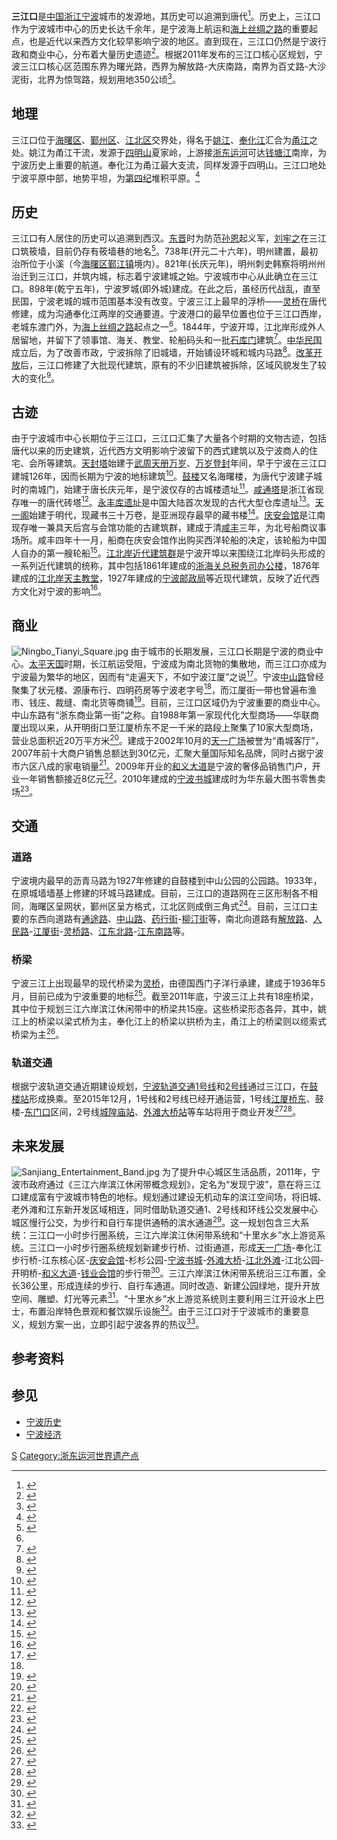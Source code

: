 {{Otheruses|三江口|other=同名或類似名的其它條目描述}}
{{文物保护单位
| 级别 = 全国
| 名称 = 大运河
| 子项 = 宁波三江口
| 图片 = Juncture of three main rivers in Ningbo China.jpg
| 说明 = 宁波三江口（2007年）：下侧（南方）为奉化江，左侧（西方）为姚江，上侧（北方）为甬江
| 所在 = [[浙江省|浙江省]][[宁波市|宁波市]]
| 分类 = 其他
| 时代 = 
| 编号 = 6-0360
| 登录 = 2013年3月
}}
'''三江口'''是[[中國|中国]][[浙江省|浙江]][[宁波市|宁波]]城市的发源地，其历史可以追溯到唐代<ref name="大事记-唐">{{Cite web |url=http://fw.nbwh.gov.cn/art/2008/5/24/art_784_7652.html |title=宁波大事记·唐 |accessdate=2010-09-07 |work= |publisher=宁波文化网 |date=2008-05-24 |deadurl=yes |archiveurl=https://web.archive.org/web/20110128201209/http://fw.nbwh.gov.cn/art/2008/5/24/art_784_7652.html |archivedate=2011-01-28 }}</ref>。历史上，三江口作为宁波城市中心的历史长达千余年，是宁波海上航运和[[海上丝绸之路|海上丝绸之路]]的重要起点，也是近代以来西方文化较早影响宁波的地区。直到现在，三江口仍然是宁波行政和商业中心，分布着大量历史遗迹<ref>{{cite web|url=http://nb.people.com.cn/GB/200868/201191/13302336.html|title=宁波三江口|publisher=人民网|date=2010-11-24|accessdate=2011-09-30|archive-date=2013-04-06|archive-url=https://web.archive.org/web/20130406012006/http://nb.people.com.cn/GB/200868/201191/13302336.html|dead-url=yes}}</ref>。根据2011年发布的三江口核心区规划，宁波三江口核心区范围东界为曙光路，西界为解放路-大庆南路，南界为百丈路-大沙泥街，北界为惊驾路，规划用地350公顷<ref>{{cite web|url=http://www.nbplan.gov.cn/zhz/news/201108/n45355.html|title=三江口核心区规划方案|publisher=宁波市规划局|date=2011-08-24|accessdate=2011-09-30|deadurl=yes|archiveurl=https://web.archive.org/web/20111109234454/http://www.nbplan.gov.cn/zhz/news/201108/n45355.html|archivedate=2011-11-09}}</ref>。

== 地理 ==
三江口位于[[海曙区|海曙区]]、[[鄞州区|鄞州区]]、[[江北区_(宁波市)|江北区]]交界处，得名于[[姚江|姚江]]、[[奉化江|奉化江]]汇合为[[甬江|甬江]]之处。姚江为甬江干流，发源于[[四明山_(浙江)|四明山]]夏家岭，上游接[[浙东运河|浙东运河]]可达[[钱塘江|钱塘江]]南岸，为宁波历史上重要的航道。奉化江为甬江最大支流，同样发源于四明山。三江口地处宁波平原中部，地势平坦，为[[第四紀|第四纪]]堆积平原。<ref name="shizhi-environment">{{cite book|title=宁波市志|year=1995|chapter=第三卷 自然环境|publisher=中华书局|isbn=978-7-101-01507-2}}</ref>
{{Panorama
|image      = File:Panoramio of Sanjiangkou, Ningbo.JPG
|height     = 230
|caption    = 宁波三江口全景照片，拍攝日期為2016年2月10日，照片中左侧为奉化江，正中为姚江，右侧为汇合后的甬江。
}}

== 历史 ==
三江口有人居住的历史可以追溯到西汉。[[东晋|东晋]]时为防范[[孙恩|孙恩]]起义军，[[刘牢之|刘牢之]]在三江口筑筱墙，目前仍存有筱墙巷的地名<ref name="大事记-晋">{{Cite web |url=http://fw.nbwh.gov.cn/art/2008/5/24/art_784_7655.html |title=宁波大事记·晋 |accessdate=2010-09-07 |work= |publisher=宁波文化网 |date=2008-05-24 |deadurl=yes |archiveurl=https://web.archive.org/web/20110128201214/http://fw.nbwh.gov.cn/art/2008/5/24/art_784_7655.html |archivedate=2011-01-28 }}</ref>。738年(开元二十六年)，明州建置，最初治所位于小溪（今[[海曙区|海曙区]][[鄞江镇|鄞江镇]]境内）。821年(长庆元年)，明州刺史韩察将明州州治迁到三江口，并筑内城，标志着宁波建城之始。宁波城市中心从此确立在三江口。898年(乾宁五年)，宁波罗城(即外城)建成。在此之后，虽经历代战乱，直至民国，宁波老城的城市范围基本没有改变。宁波三江上最早的浮桥——[[灵桥|灵桥]]在唐代修建，成为沟通奉化江两岸的交通要道。宁波港口的最早位置也位于三江口西岸，老城东渡门外，为[[海上丝绸之路|海上丝绸之路]]起点之一<ref name="大事记-唐" />。1844年，宁波开埠，江北岸形成外人居留地，并留下了领事馆、海关、教堂、轮船码头和一批[[石库门|石库门]]建筑<ref>{{cite web|url=http://daily.cnnb.com.cn/nbwb/html/2011-02/27/content_296783.htm|title=石库门建筑——甬城民俗风情的“活化石”|publisher=宁波晚报|date=2011-02-27|accessdate=2011-10-03|archive-date=2014-01-11|archive-url=https://web.archive.org/web/20140111044420/http://daily.cnnb.com.cn/nbwb/html/2011-02/27/content_296783.htm|dead-url=no}}</ref>。[[中華民國|中华民国]]成立后，为了改善市政，宁波拆除了旧城墙，开始铺设环城和城内马路<ref name="大事记-民国(1912-1927)">{{Cite web |url=http://fw.nbwh.gov.cn/art/2008/5/21/art_784_7641.html |title=宁波大事记·民国(1912年—1927年) |accessdate=2010-09-07 |work= |publisher=宁波文化网 |date=2008-05-24 |deadurl=yes |archiveurl=https://web.archive.org/web/20140111050640/http://fw.nbwh.gov.cn/art/2008/5/21/art_784_7641.html |archivedate=2014-01-11 }}</ref>。[[改革开放|改革开放]]后，三江口修建了大批现代建筑，原有的不少旧建筑被拆除，区域风貌发生了较大的变化<ref name="zhongshan-road-refurbish">{{cite web|url=http://news.163.com/09/0702/18/5D831KUO000120GR.html|title=宁波中山路历经4次拓宽，变得愈加繁华|publisher=中国宁波网|author=王增芳|date=2009-07-02|accessdate=2010-11-09|archive-url=https://web.archive.org/web/20140111043619/http://news.163.com/09/0702/18/5D831KUO000120GR.html|archive-date=2014-01-11|dead-url=yes}}</ref>。

== 古迹 ==
由于宁波城市中心长期位于三江口，三江口汇集了大量各个时期的文物古迹，包括唐代以来的历史建筑，近代西方文明影响宁波留下的西式建筑以及宁波商人的住宅、会所等建筑。[[天封塔|天封塔]]始建于[[武周|武周]][[天冊萬歲|天册万岁]]、[[萬歲登封|万岁登封]]年间，早于宁波在三江口建城126年，因而长期为宁波的地标建筑<ref name="Tianfeng-tower">{{cite web|url=http://www.nbwb.net/pd_wwbh/info.aspx?Id=905&type=2|title=天封塔|publisher=海曙区文管所|date=2012-04-09|accessdate=2017-11-13|archive-date=2017-11-13|archive-url=https://web.archive.org/web/20171113222619/http://www.nbwb.net/pd_wwbh/info.aspx?Id=905&type=2|dead-url=no}}</ref>。[[宁波鼓楼|鼓楼]]又名海曙楼，为唐代宁波建子城时的南城门，始建于唐长庆元年，是宁波仅存的古城楼遗址<ref>{{cite web|url=http://www.nbtravel.gov.cn/nblvjd/hs/201101/t59185.htm|title=宁波鼓楼：宁波旅游景点|publisher=宁波旅游网平台|date=2011-01-19|accessdate=2011-10-03|archive-url=https://web.archive.org/web/20110526020545/http://www.nbtravel.gov.cn/nblvjd/hs/201101/t59185.htm|archive-date=2011-05-26|dead-url=yes}}</ref>。[[宁波天宁寺|咸通塔]]是浙江省现存唯一的唐代砖塔<ref>{{cite web|url=http://www.zjol.com.cn/07zjwm/system/2008/04/21/009441949.shtml|title=宁波天宁寺|publisher=浙江文明网|date=2008-04-21|accessdate=2011-10-03|archive-date=2016-03-04|archive-url=https://web.archive.org/web/20160304112048/http://www.zjol.com.cn/07zjwm/system/2008/04/21/009441949.shtml|dead-url=no}}</ref>。[[永丰库遗址|永丰库遗址]]是中国大陆首次发现的古代大型仓库遗址<ref>{{cite web|url=http://www.nbwb.net/detail.asp?id=888|title=永丰库遗址|publisher=宁波文化遗产保护网|date=2006-06-22|accessdate=2011-10-03|deadurl=yes|archiveurl=https://archive.is/20120907011642/http://www.nbwb.net/detail.asp?id=888|archivedate=2012-09-07}}</ref>。[[天一阁|天一阁]]始建于明代，现藏书三十万卷，是亚洲现存最早的藏书楼<ref>{{cite web|url=http://www.nbdaj.gov.cn/dandt/yczg/jyxm/200712/t20071219_5982.html|title=世界上最古老的三大家族图书馆之一---天一阁|publisher=宁波档案局|date=2008-09-19|accessdate=2011-05-10|archive-date=2011-09-04|archive-url=https://web.archive.org/web/20110904071956/http://www.nbdaj.gov.cn/dandt/yczg/jyxm/200712/t20071219_5982.html|dead-url=no}}</ref>。[[庆安会馆|庆安会馆]]是江南现存唯一兼具天后宫与会馆功能的古建筑群，建成于清[[咸丰|咸丰]]三年，为北号船商议事场所。咸丰四年十一月，船商在庆安会馆作出购买西洋轮船的决定，该轮船为中国人自办的第一艘轮船<ref>{{cite journal|url=http://www.huiguan.org.cn/modules.php?name=News&file=print&sid=664|title=全国重点文物保护单位浙江宁波庆安会馆|journal=中国会馆|date=2008-03|author=|access-date=2011-10-05|archive-url=https://web.archive.org/web/20160304091349/http://www.huiguan.org.cn/modules.php?name=News&file=print&sid=664|archive-date=2016-03-04|dead-url=yes}}</ref>。[[宁波老外滩|江北岸近代建筑群]]是宁波开埠以来围绕江北岸码头形成的一系列近代建筑的统称，其中包括1861年建成的[[浙海关旧址|浙海关总税务司办公楼]]，1876年建成的[[江北岸圣母七苦主教座堂|江北岸天主教堂]]，1927年建成的[[宁波邮政局旧址|宁波邮政局]]等近现代建筑，反映了近代西方文化对宁波的影响<ref>{{cite web|url=http://www.zjww.gov.cn/unit/2006-02-22/51675498.shtml|title=江北岸近代建筑群|publisher=浙江省文物局|accessdate=2011-10-03|archive-url=https://web.archive.org/web/20141020043301/http://www.zjww.gov.cn/unit/2006-02-22/51675498.shtml|archive-date=2014-10-20|dead-url=yes}}</ref>。
{{Gallery
|title=
|footer=
|width=140
|lines=1
|align=center
|File:Ningbo Yongfengku Yizhi 2013.07.27 08-34-26.jpg|鼓楼和永丰库遗址
|File:Tianfeng Pagoda in Ningbo.jpg|天封塔
|File:Xiantong Tower in Ningbo.JPG|咸通塔
|File:Ningbo Qing'an Huiguan 2013.07.27 17-05-57.jpg|庆安会馆
|File:Ningbo Jiangbei Tianzhutang 2013.07.27 16-26-42.jpg|江北岸天主教堂夜景
|File:Ningbo Post Bureau in Jiangbei 20161001 (2).jpg|宁波邮政局旧址
}}

== 商业 ==
[[File:Ningbo_Tianyi_Square.jpg|thumb]]
由于城市的长期发展，三江口长期是宁波的商业中心。[[太平天国|太平天国]]时期，长江航运受阻，宁波成为南北货物的集散地，而三江口亦成为宁波最为繁华的地区，因而有“走遍天下，不如宁波江厦”之说<ref name="jiangxia-1">{{cite web|url=http://daily.cnnb.com.cn/nbwb/page/50/2009-08-02/A7/90371249182354094.pdf|title=走遍天下，不如宁波江厦（上）——宁波江厦的兴衰与新生|publisher=宁波晚报|date=2009-08-02|accessdate=2011-10-03|archive-date=2016-03-05|archive-url=https://web.archive.org/web/20160305130400/http://daily.cnnb.com.cn/nbwb/page/50/2009-08-02/A7/90371249182354094.pdf|dead-url=no}}</ref>。宁波[[中山路_(宁波)|中山路]]曾经聚集了状元楼、源康布行、四明药房等宁波老字号<ref name="zhongshan-road-refurbish" />，而江厦街一带也曾遍布渔市、钱庄、裁缝、南北货等商铺<ref name="jiangxia-2">{{cite web|url=http://daily.cnnb.com.cn/nbwb/page/50/2009-08-09/A13/5811249790225797.pdf|title=走遍天下，不如宁波江厦（下）——宁波江厦的兴衰与新生|publisher=宁波晚报|date=2009-08-09|accessdate=2011-10-05|archive-date=2016-03-05|archive-url=https://web.archive.org/web/20160305130517/http://daily.cnnb.com.cn/nbwb/page/50/2009-08-09/A13/5811249790225797.pdf|dead-url=no}}</ref>。目前，三江口区域仍为宁波重要的商业中心。中山东路有“浙东商业第一街”之称。自1988年第一家现代化大型商场——华联商厦出现以来，从开明街口至江厦桥东不足一千米的路段上聚集了10家大型商场，营业总面积近20万平方米<ref>{{cite web|url=http://news.cnnb.com.cn/system/2009/12/06/006348289.shtml|title=宁波中山东路商场有亮点缺“卖点”|publisher=中国宁波网|author=冯春鸣|date=2009-12-06|accessdate=2010-11-10|archive-date=2010-01-24|archive-url=https://web.archive.org/web/20100124165025/http://news.cnnb.com.cn/system/2009/12/06/006348289.shtml|dead-url=no}}</ref>。建成于2002年10月的[[天一广场|天一广场]]被誉为“甬城客厅”，2007年前十大商户销售总额达到30亿元，汇聚大量国际知名品牌，同时占据宁波市六区八成的家电销量<ref>{{cite web|url=http://news.cnnb.com.cn/system/2008/07/06/005664028.shtml|title=天一商圈：商贸强市的时尚“橱窗”|publisher=中国宁波网|date=2008-07-06|accessdate=2010-11-10|archive-date=2008-08-03|archive-url=https://web.archive.org/web/20080803211504/http://news.cnnb.com.cn/system/2008/07/06/005664028.shtml|dead-url=no}}</ref>。2009年开业的[[和义大道|和义大道]]是宁波的奢侈品销售门户，开业一年销售额接近8亿元<ref>{{cite web|url=http://zjnews.zjol.com.cn/05zjnews/system/2010/09/27/016960576.shtml|title=和义大道开业1年进账8亿 宁波奢侈品消费令人惊叹|date=2010-09-27|accessdate=2011-02-10|publisher=[[钱江晚报|钱江晚报]]|author=王丹静|archive-date=2010-10-01|archive-url=https://web.archive.org/web/20101001135539/http://zjnews.zjol.com.cn/05zjnews/system/2010/09/27/016960576.shtml|dead-url=no}}</ref>。2010年建成的[[宁波书城|宁波书城]]建成时为华东最大图书零售卖场<ref>{{cite web|url=http://news.cnnb.com.cn/system/2010/05/09/006518200.shtml|title=华东最大图书零售卖场--宁波书城开门迎客|publisher=东南商报|author=卢科霞 张昊|date=2010-05-09|accessdate=2011-02-21|archive-date=2012-06-14|archive-url=https://web.archive.org/web/20120614072018/http://news.cnnb.com.cn/system/2010/05/09/006518200.shtml|dead-url=no}}</ref>。

== 交通 ==
=== 道路 ===
宁波境内最早的沥青马路为1927年修建的自鼓楼到中山公园的公园路。1933年，在原城墙墙基上修建的环城马路建成。目前，三江口的道路网在三区形制各不相同，海曙区呈网状，鄞州区呈方格式，江北区则成倒三角式<ref name="shizhi-construction">{{cite book|title=宁波市志|year=1995|chapter=第八卷 城市建设|publisher=中华书局|isbn=978-7-101-01507-2}}</ref>。目前，三江口主要的东西向道路有[[通途路|通途路]]、[[中山路_(宁波)|中山路]]、[[药行街|药行街]]-[[柳汀街|柳汀街]]等，南北向道路有[[解放路_(宁波)|解放路]]、[[人民路_(宁波)|人民路]]-[[江厦街|江厦街]]-[[灵桥路|灵桥路]]、[[江东北路|江东北路]]-[[江东南路|江东南路]]等。

=== 桥梁 ===
宁波三江上出现最早的现代桥梁为[[灵桥|灵桥]]，由德国西门子洋行承建，建成于1936年5月，目前已成为宁波重要的地标<ref name="lingqiao">{{cite web|url=http://daj.nbyz.gov.cn/art/2008/5/28/art_614_6615.html|title=宁波灵桥史话|publisher=宁波市鄞州区档案局|date=2008-05-28|accessdate=2011-03-05|deadurl=yes|archiveurl=https://web.archive.org/web/20131213015957/http://daj.nbyz.gov.cn/art/2008/5/28/art_614_6615.html|archivedate=2013-12-13}}</ref>。截至2011年底，宁波三江上共有18座桥梁，其中位于规划三江六岸滨江休闲带中的桥梁共15座。这些桥梁形态各异，其中，姚江上的桥梁以梁式桥为主，奉化江上的桥梁以拱桥为主，甬江上的桥梁则以缆索式桥梁为主<ref>{{cite web|url=http://news.cnnb.com.cn/system/2011/01/05/006802376.shtml|title=17座城市桥梁横跨三江 姚江最多 甬江最少|publisher=宁波日报|date=2011-01-05|accessdate=2011-10-05|archive-date=2014-12-20|archive-url=https://web.archive.org/web/20141220140658/http://news.cnnb.com.cn/system/2011/01/05/006802376.shtml|dead-url=no}}</ref>。
{{Gallery
|title=
|footer=
|width=150
|lines=1
|align=center
|File:Lingqiao in Ningbo.jpg|灵桥
|File:Railway Bridge on Fenghua River.JPG|[[甬台温铁路奉化江大桥|甬台温铁路奉化江大桥]]
|File:Changfeng Bridge in Ningbo.JPG|[[长丰桥_(宁波)|长丰桥]]
|File:Yongfeng Bridge in Ningbo.JPG|[[永丰桥_(宁波)|永丰桥]]
|File:Yongjiang Bridge 2.jpg|[[甬江大桥|甬江大桥]]
|File:Waitan Bridge in Ningbo.jpg|[[外滩大桥|外滩大桥]]
}}

=== 轨道交通 ===
根据宁波轨道交通近期建设规划，[[宁波轨道交通1号线|宁波轨道交通1号线]]和[[宁波轨道交通2号线|2号线]]通过三江口，在[[鼓楼站_(宁波市)|鼓楼站]]形成换乘。至2015年12月，1号线和2号线已经开通运营，1号线[[江厦桥东站|江厦桥东]]、鼓楼-[[东门口(天一广场)站|东门口]]区间，2号线[[城隍庙站|城隍庙站]]、[[外滩大桥站|外滩大桥站]]等车站将用于商业开发<ref>{{cite web|url=http://daily.cnnb.com.cn/dnsb/page/131/2009-06-26/C4/56901245999063658.pdf|title=详解1号线一期站点|publisher=东南商报|date=2009-06-26|accessdate=2011-03-05|archive-date=2009-07-04|archive-url=https://web.archive.org/web/20090704083539/http://daily.cnnb.com.cn/dnsb/page/131/2009-06-26/C4/56901245999063658.pdf|dead-url=no}}</ref><ref name="metro-m2">{{cite web|url=http://news.cnnb.com.cn/system/2010/12/23/006790463.shtml|title=2号线车站设计人性化而有宁波味 效果图抢先看|author=陈锦源|publisher=中国宁波网|date=2010-12-23|accessdate=2011-10-05|archive-date=2010-12-31|archive-url=https://web.archive.org/web/20101231035729/http://news.cnnb.com.cn/system/2010/12/23/006790463.shtml|dead-url=no}}</ref>。

== 未来发展 ==
[[File:Sanjiang_Entertainment_Band.jpg|thumb]]
为了提升中心城区生活品质，2011年，宁波市政府通过《三江六岸滨江休闲带概念规划》，定名为“发现宁波”，意在将三江口建成富有宁波城市特色的地标。规划通过建设无机动车的滨江空间场，将旧城、老外滩和江东新开发区域相连，同时借助轨道交通1、2号线和环线公交发展中心城区慢行公交，为步行和自行车提供通畅的滨水通道<ref>{{cite web|url=http://www.nbplan.gov.cn/zhz/news/201108/n45355.html|title=三江口核心区规划方案|publisher=宁波市规划局|date=2011-08-24|accessdate=2011-10-05|deadurl=yes|archiveurl=https://web.archive.org/web/20111109234454/http://www.nbplan.gov.cn/zhz/news/201108/n45355.html|archivedate=2011-11-09}}</ref>。这一规划包含三大系统：三江口一小时步行圈系统，三江六岸滨江休闲带系统和“十里水乡”水上游览系统。三江口一小时步行圈系统规划新建步行桥、过街通道，形成[[天一广场|天一广场]]-奉化江步行桥-江东核心区-[[庆安会馆|庆安会馆]]-杉杉公园-[[宁波书城|宁波书城]]-[[外滩大桥|外滩大桥]]-[[宁波老外滩|江北外滩]]-江北公园-开明桥-[[和义大道|和义大道]]-[[钱业会馆_(宁波)|钱业会馆]]的步行带<ref>{{cite web|url=http://www.nbplan.gov.cn/zhz/news/201108/n45358.html|title=三江口一小时步行圈系统|publisher=宁波市规划局|date=2011-08-24|accessdate=2011-10-05}}{{dead link|date=2018年2月 |bot=InternetArchiveBot |fix-attempted=yes }}</ref>。三江六岸滨江休闲带系统沿三江布置，全长36公里，形成连续的步行、自行车通道。同时改造、新建公园绿地，提升开放空间、雕塑、灯光等元素<ref>{{cite web|url=http://www.nbplan.gov.cn/zhz/news/201108/n45356.html|title=三江六岸滨江休闲带系统|publisher=宁波市规划局|date=2011-08-24|accessdate=2011-10-05|deadurl=yes|archiveurl=https://web.archive.org/web/20111109234744/http://www.nbplan.gov.cn/zhz/news/201108/n45356.html|archivedate=2011-11-09}}</ref>。“十里水乡”水上游览系统则主要利用三江开设水上巴士，布置沿岸特色景观和餐饮娱乐设施<ref>{{cite web|url=http://www.nbplan.gov.cn/zhz/news/201108/n45357.html|title=“十里水乡”水上游览系统|publisher=宁波市规划局|date=2011-08-24|accessdate=2011-10-05}}{{dead link|date=2018年2月 |bot=InternetArchiveBot |fix-attempted=yes }}</ref>。由于三江口对于宁波城市的重要意义，规划方案一出，立即引起宁波各界的热议<ref>{{cite web|url=http://news.cnnb.com.cn/system/2011/09/02/007062066.shtml|title=市民热议三江口规划方案 新江桥干脆不建如何？|publisher=中国宁波网|date=2011-09-02|accessdate=2011-10-05|archive-date=2015-01-05|archive-url=https://web.archive.org/web/20150105150844/http://news.cnnb.com.cn/system/2011/09/02/007062066.shtml|dead-url=no}}</ref>。

== 参考资料 ==
{{reflist|2}}

== 参见 ==
* [[宁波历史|宁波历史]]
* [[宁波经济|宁波经济]]

{{大运河世界文化遗产}}

[[Category:宁波地理|S]]
[[Category:浙东运河世界遗产点|Category:浙东运河世界遗产点]]